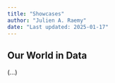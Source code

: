 ---
title: "Showcases"
author: "Julien A. Raemy"
date: "Last updated: 2025-01-17"
---


## Our World in Data

(...)